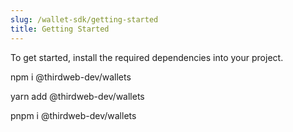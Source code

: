 ```yaml
---
slug: /wallet-sdk/getting-started
title: Getting Started
---
```



To get started, install the required dependencies into your project.

<Tabs>
<TabItem value="npm" label="npm">

<CodeBlock language="bash">

npm i @thirdweb-dev/wallets

</CodeBlock>

</TabItem>
<TabItem value="yarn" label="yarn">

<CodeBlock language="bash">

yarn add @thirdweb-dev/wallets

</CodeBlock>

</TabItem>
<TabItem value="pnpm" label="pnpm">

<CodeBlock language="bash">

pnpm i @thirdweb-dev/wallets

</CodeBlock>

</TabItem>
</Tabs>

<br />